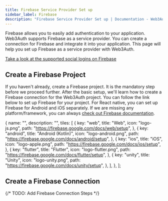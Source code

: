 ```yaml
---
title: Firebase Service Provider Set up
sidebar_label: Firebase
description: "Firebase Service Provider Set up | Documentation - Web3Auth"
---
```



Firebase allows you to easily add authentication to your application. Web3Auth supports Firebase as
a service provider. You can create a connection for Firebase and integrate it into your application.
This page will help you set up Firebase as a service provider with Web3Auth.

[Take a look at the supported social logins on Firebase](https://firebase.google.com/docs/auth)

## Create a Firebase Project

If you haven't already, create a Firebase project. It is the mandatory step before we proceed
further. After the basic setup, we'll learn how to create a Firebase connection for the Web3Auth
project. You can follow the link below to set up Firebase for your project. For React native, you
can set up Firebase for Android and iOS separately. If we are missing any platform/framework, you
can always [check out Firebase documentation](https://firebase.google.com/docs/libraries).

  {
    name: "",
    description: "",
    tiles: [
      {
        key: "web",
        title: "Web",
        icon: "logo-js.png",
        path: "https://firebase.google.com/docs/web/setup",
      },
      {
        key: "android",
        title: "Android (Kotlin)",
        icon: "logo-android.png",
        path: "https://firebase.google.com/docs/android/setup",
      },
      {
        key: "ios",
        title: "iOS",
        icon: "logo-apple.png",
        path: "https://firebase.google.com/docs/ios/setup",
      },
      {
        key: "flutter",
        title: "Flutter",
        icon: "logo-flutter.png",
        path: "https://firebase.google.com/docs/flutter/setup",
      },
      {
        key: "unity",
        title: "Unity",
        icon: "logo-unity.png",
        path: "https://firebase.google.com/docs/unity/setup",
      },
    ],
  },
];

<Tiles tileGroups={FirebaseSetup} />

## Create a Firebase Connection

{/* TODO: Add Firebase Connection Steps */}
